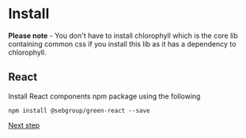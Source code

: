 
<Meta title="Install" />

# Install

**Please note** - You don't have to install chlorophyll which is the core lib containing common css if you install this lib as it has a dependency to chlorophyll.

## React

Install React components npm package using the following

```
npm install @sebgroup/green-react --save

```

[Next step](./?path=/story/use--page)

